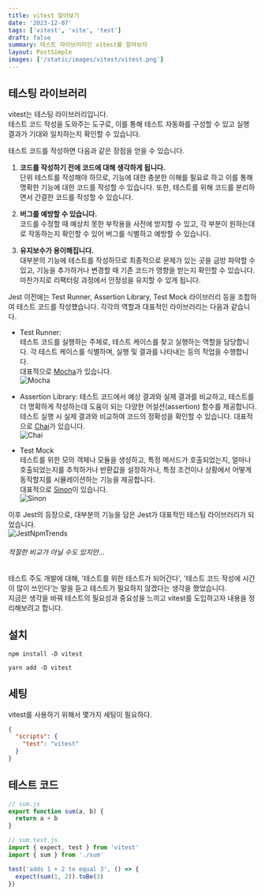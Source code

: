 ```yaml
---
title: vitest 알아보기
date: '2023-12-07'
tags: ['vitest', 'vite', 'test']
draft: false
summary: 테스트 라이브러리인 vitest를 알아보자
layout: PostSimple
images: ['/static/images/vitest/vitest.png']
---
```


## 테스팅 라이브러리

vitest는 테스팅 라이브러리입니다.  
테스트 코드 작성을 도와주는 도구로, 이를 통해 테스트 자동화를 구성할 수 있고 실행 결과가 기대와 일치하는지 확인할 수 있습니다.

테스트 코드를 작성하면 다음과 같은 장점을 얻을 수 있습니다.

1. **코드를 작성하기 전에 코드에 대해 생각하게 됩니다.**  
   단위 테스트를 작성해야 하므로, 기능에 대한 충분한 이해를 필요로 하고 이를 통해 명확한 기능에 대한 코드를 작성할 수 있습니다. 또한, 테스트를 위해 코드를 분리하면서 간결한 코드를 작성할 수 있습니다.

2. **버그를 예방할 수 있습니다.**  
   코드를 수정할 때 예상치 못한 부작용을 사전에 방지할 수 있고, 각 부분이 원하는대로 작동하는지 확인할 수 있어 버그를 식별하고 예방할 수 있습니다.

3. **유지보수가 용이해집니다.**  
   대부분의 기능에 테스트를 작성하므로 최종적으로 문제가 있는 곳을 금방 파악할 수 있고, 기능을 추가하거나 변경할 때 기존 코드가 영향을 받는지 확인할 수 있습니다. 마찬가지로 리팩터링 과정에서 안정성을 유지할 수 있게 됩니다.

Jest 이전에는 Test Runner, Assertion Library, Test Mock 라이브러리 등을 조합하여 테스트 코드를 작성헀습니다. 각각의 역할과 대표적인 라이브러리는 다음과 같습니다.

- Test Runner:  
  테스트 코드를 실행하는 주체로, 테스트 케이스를 찾고 실행하는 역할을 담당합니다. 각 테스트 케이스를 식별하며, 실행 및 결과를 나타내는 등의 작업을 수행합니다.  
  대표적으로 [Mocha](https://mochajs.org/)가 있습니다.  
  ![Mocha](/static/images/vitest/mocha.png)

- Assertion Library:
  테스트 코드에서 예상 결과와 실제 결과를 비교하고, 테스트를 더 명확하게 작성하는데 도움이 되는 다양한 어설션(assertion) 함수를 제공합니다. 테스트 실행 시 실제 결과와 비교하여 코드의 정확성을 확인할 수 있습니다.
  대표적으로 [Chai](https://www.chaijs.com/)가 있습니다.  
  ![Chai](/static/images/vitest/chai.png)

- Test Mock  
   테스트를 위한 모의 객체나 모듈을 생성하고, 특정 메서드가 호출되었는지, 얼마나 호출되었는지를 추적하거나 반환값을 설정하거나, 특정 조건이나 상황에서 어떻게 동작할지를 시뮬레이션하는 기능을 제공합니다.  
   대표적으로 [Sinon](https://sinonjs.org/)이 있습니다.  
  ![Sinon](/static/images/vitest/sinon.png)

이후 Jest의 등장으로, 대부분의 기능을 담은 Jest가 대표적인 테스팅 라이브러리가 되었습니다.  
![JestNpmTrends](/static/images/vitest/jest-npm-trends.png)

###### 적절한 비교가 아닐 수도 있지만...

테스트 주도 개발에 대해, '테스트를 위한 테스트가 되어간다', '테스트 코드 작성에 시간이 많이 쓰인다'는 말을 듣고 테스트가 필요하지 않겠다는 생각을 했었습니다.  
지금은 생각을 바꿔 테스트의 필요성과 중요성을 느끼고 vitest를 도입하고자 내용을 정리해보려고 합니다.

## 설치

```
npm install -D vitest
```

```
yarn add -D vitest
```

## 세팅

vitest를 사용하기 위해서 몇가지 세팅이 필요하다.

```json
{
  "scripts": {
    "test": "vitest"
  }
}
```

## 테스트 코드

```javascript
// sum.js
export function sum(a, b) {
  return a + b
}
```

```javascript
// sum.test.js
import { expect, test } from 'vitest'
import { sum } from './sum'

test('adds 1 + 2 to equal 3', () => {
  expect(sum(1, 2)).toBe(3)
})
```

```javascript

```

```javascript

```

```javascript

```

```javascript

```
